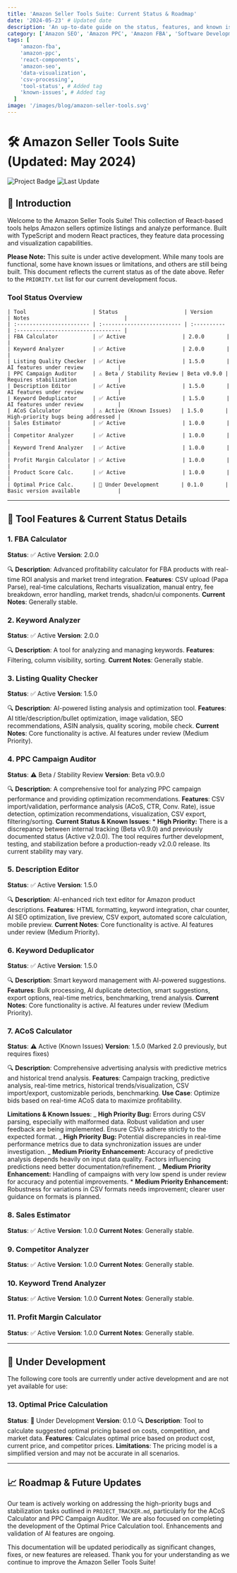 ```yaml
---
title: 'Amazon Seller Tools Suite: Current Status & Roadmap'
date: '2024-05-23' # Updated date
description: 'An up-to-date guide on the status, features, and known issues of our React-based tools for Amazon sellers.'
category: ['Amazon SEO', 'Amazon PPC', 'Amazon FBA', 'Software Development'] # Added category
tags: [
    'amazon-fba',
    'amazon-ppc',
    'react-components',
    'amazon-seo',
    'data-visualization',
    'csv-processing',
    'tool-status', # Added tag
    'known-issues', # Added tag
  ]
image: '/images/blog/amazon-seller-tools.svg'
---
```


# 🛠 Amazon Seller Tools Suite (Updated: May 2024)

![Project Badge](https://img.shields.io/badge/Status-Active%20Development-blue) ![Last Update](https://img.shields.io/badge/Docs%20Updated-2024--05--23-informational)

## 🌟 Introduction

Welcome to the Amazon Seller Tools Suite! This collection of React-based tools helps Amazon sellers optimize listings and analyze performance. Built with TypeScript and modern React practices, they feature data processing and visualization capabilities.

**Please Note:** This suite is under active development. While many tools are functional, some have known issues or limitations, and others are still being built. This document reflects the current status as of the date above. Refer to the `PRIORITY.txt` list for our current development focus.

### Tool Status Overview

```
| Tool                     | Status                     | Version     | Notes                              |
| :----------------------- | :------------------------- | :---------- | :--------------------------------- |
| FBA Calculator           | ✅ Active                  | 2.0.0       |                                    |
| Keyword Analyzer         | ✅ Active                  | 2.0.0       |                                    |
| Listing Quality Checker  | ✅ Active                  | 1.5.0       | AI features under review           |
| PPC Campaign Auditor     | ⚠️ Beta / Stability Review | Beta v0.9.0 | Requires stabilization             |
| Description Editor       | ✅ Active                  | 1.5.0       | AI features under review           |
| Keyword Deduplicator     | ✅ Active                  | 1.5.0       | AI features under review           |
| ACoS Calculator          | ⚠️ Active (Known Issues)   | 1.5.0       | High-priority bugs being addressed |
| Sales Estimator          | ✅ Active                  | 1.0.0       |                                    |
| Competitor Analyzer      | ✅ Active                  | 1.0.0       |                                    |
| Keyword Trend Analyzer   | ✅ Active                  | 1.0.0       |                                    |
| Profit Margin Calculator | ✅ Active                  | 1.0.0       |                                    |
| Product Score Calc.      | ✅ Active                  | 1.0.0       |                                    |
| Optimal Price Calc.      | 🚧 Under Development       | 0.1.0       | Basic version available            |
```

---

## 🔧 Tool Features & Current Status Details

### 1. FBA Calculator

**Status**: ✅ Active
**Version**: 2.0.0

🔍 **Description**: Advanced profitability calculator for FBA products with real-time ROI analysis and market trend integration.
**Features**: CSV upload (Papa Parse), real-time calculations, Recharts visualization, manual entry, fee breakdown, error handling, market trends, shadcn/ui components.
**Current Notes**: Generally stable.

### 2. Keyword Analyzer

**Status**: ✅ Active
**Version**: 2.0.0

🔍 **Description**: A tool for analyzing and managing keywords.
**Features**: Filtering, column visibility, sorting.
**Current Notes**: Generally stable.

### 3. Listing Quality Checker

**Status**: ✅ Active
**Version**: 1.5.0

🔍 **Description**: AI-powered listing analysis and optimization tool.
**Features**: AI title/description/bullet optimization, image validation, SEO recommendations, ASIN analysis, quality scoring, mobile check.
**Current Notes**: Core functionality is active. AI features under review (Medium Priority).

### 4. PPC Campaign Auditor

**Status**: ⚠️ Beta / Stability Review
**Version**: Beta v0.9.0

🔍 **Description**: A comprehensive tool for analyzing PPC campaign performance and providing optimization recommendations.
**Features**: CSV import/validation, performance analysis (ACoS, CTR, Conv. Rate), issue detection, optimization recommendations, visualization, CSV export, filtering/sorting.
**Current Status & Known Issues**: \* **High Priority:** There is a discrepancy between internal tracking (Beta v0.9.0) and previously documented status (Active v2.0.0). The tool requires further development, testing, and stabilization before a production-ready v2.0.0 release. Its current stability may vary.

### 5. Description Editor

**Status**: ✅ Active
**Version**: 1.5.0

🔍 **Description**: AI-enhanced rich text editor for Amazon product descriptions.
**Features**: HTML formatting, keyword integration, char counter, AI SEO optimization, live preview, CSV export, automated score calculation, mobile preview.
**Current Notes**: Core functionality is active. AI features under review (Medium Priority).

### 6. Keyword Deduplicator

**Status**: ✅ Active
**Version**: 1.5.0

🔍 **Description**: Smart keyword management with AI-powered suggestions.
**Features**: Bulk processing, AI duplicate detection, smart suggestions, export options, real-time metrics, benchmarking, trend analysis.
**Current Notes**: Core functionality is active. AI features under review (Medium Priority).

### 7. ACoS Calculator

**Status**: ⚠️ Active (Known Issues)
**Version**: 1.5.0 (Marked 2.0 previously, but requires fixes)

🔍 **Description**: Comprehensive advertising analysis with predictive metrics and historical trend analysis.
**Features**: Campaign tracking, predictive analysis, real-time metrics, historical trends/visualization, CSV import/export, customizable periods, benchmarking.
**Use Case**: Optimize bids based on real-time ACoS data to maximize profitability.

**Limitations & Known Issues**:
_ **High Priority Bug:** Errors during CSV parsing, especially with malformed data. Robust validation and user feedback are being implemented. Ensure CSVs adhere strictly to the expected format.
_ **High Priority Bug:** Potential discrepancies in real-time performance metrics due to data synchronization issues are under investigation.
_ **Medium Priority Enhancement:** Accuracy of predictive analysis depends heavily on input data quality. Factors influencing predictions need better documentation/refinement.
_ **Medium Priority Enhancement:** Handling of campaigns with very low spend is under review for accuracy and potential improvements. \* **Medium Priority Enhancement:** Robustness for variations in CSV formats needs improvement; clearer user guidance on formats is planned.

### 8. Sales Estimator

**Status**: ✅ Active
**Version**: 1.0.0
**Current Notes**: Generally stable.

### 9. Competitor Analyzer

**Status**: ✅ Active
**Version**: 1.0.0
**Current Notes**: Generally stable.

### 10. Keyword Trend Analyzer

**Status**: ✅ Active
**Version**: 1.0.0
**Current Notes**: Generally stable.

### 11. Profit Margin Calculator

**Status**: ✅ Active
**Version**: 1.0.0
**Current Notes**: Generally stable.

---

## 🚀 Under Development

The following core tools are currently under active development and are not yet available for use:

### 13. Optimal Price Calculation

**Status**: 🚧 Under Development
**Version**: 0.1.0
🔍 **Description**: Tool to calculate suggested optimal pricing based on costs, competition, and market data.
**Features**: Calculates optimal price based on product cost, current price, and competitor prices.
**Limitations**: The pricing model is a simplified version and may not be accurate in all scenarios.

---

## 📈 Roadmap & Future Updates

Our team is actively working on addressing the high-priority bugs and stabilization tasks outlined in `PROJECT_TRACKER.md`, particularly for the ACoS Calculator and PPC Campaign Auditor. We are also focused on completing the development of the Optimal Price Calculation tool. Enhancements and validation of AI features are ongoing.

This documentation will be updated periodically as significant changes, fixes, or new features are released. Thank you for your understanding as we continue to improve the Amazon Seller Tools Suite!

